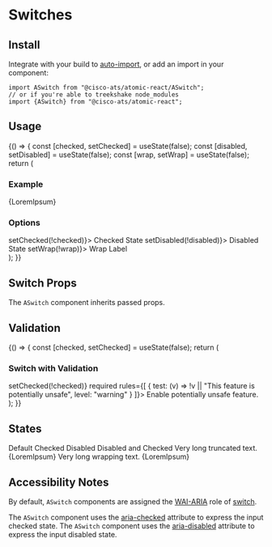

<Meta title="Components/Switches" component={ASwitch} />

# Switches

## Install

Integrate with your build to [auto-import](?path=/docs/getting-started--page#integrating), or add an import in your component:

```
import ASwitch from "@cisco-ats/atomic-react/ASwitch";
// or if you're able to treekshake node_modules
import {ASwitch} from "@cisco-ats/atomic-react";
```

## Usage

<Preview>
  <Story name="usage-1">
    <YourComponent>
      {() => {
        const [checked, setChecked] = useState(false);
        const [disabled, setDisabled] = useState(false);
        const [wrap, setWrap] = useState(false);
        return (
          <div>
            <h3>Example</h3>
            <ASwitch checked={checked} disabled={disabled} wrap={wrap}>
              {LoremIpsum}
            </ASwitch>
            <ADivider />
            <h3>Options</h3>
            <div className="d-flex mt-4 flex-column">
              <ASwitch checked={checked} onClick={() => setChecked(!checked)}>
                Checked State
              </ASwitch>
              <ASwitch
                checked={disabled}
                onClick={() => setDisabled(!disabled)}>
                Disabled State
              </ASwitch>
              <ASwitch checked={wrap} onClick={() => setWrap(!wrap)}>
                Wrap Label
              </ASwitch>
            </div>
          </div>
        );
      }}
    </YourComponent>
  </Story>
</Preview>

## Switch Props

The `ASwitch` component inherits passed props.

<Props of={ASwitch} />

## Validation

<Preview>
  <Story name="rules-1">
    <YourComponent>
      {() => {
        const [checked, setChecked] = useState(false);
        return (
          <div>
            <h3>Switch with Validation</h3>
            <ASwitch
              checked={checked}
              onClick={() => setChecked(!checked)}
              required
              rules={[
                {
                  test: (v) => !v || "This feature is potentially unsafe",
                  level: "warning"
                }
              ]}>
              Enable potentially unsafe feature.
            </ASwitch>
          </div>
        );
      }}
    </YourComponent>
  </Story>
</Preview>

## States

<Preview>
  <Story name="states-1">
    <div className="d-flex flex-column">
      <ASwitch>Default</ASwitch>
      <ASwitch checked>Checked</ASwitch>
      <ASwitch disabled>Disabled</ASwitch>
      <ASwitch disabled checked>
        Disabled and Checked
      </ASwitch>
      <ASwitch>Very long truncated text. {LoremIpsum}</ASwitch>
      <ASwitch wrap>Very long wrapping text. {LoremIpsum}</ASwitch>
    </div>
  </Story>
</Preview>

## Accessibility Notes

By default, `ASwitch` components are assigned the [WAI-ARIA](https://www.w3.org/WAI/standards-guidelines/aria/) role of [switch](https://www.w3.org/TR/wai-aria/#switch).

The `ASwitch` component uses the [aria-checked](https://www.w3.org/TR/wai-aria/#aria-checked) attribute to express the input checked state.
The `ASwitch` component uses the [aria-disabled](https://www.w3.org/TR/wai-aria/#aria-disabled) attribute to express the input disabled state.
